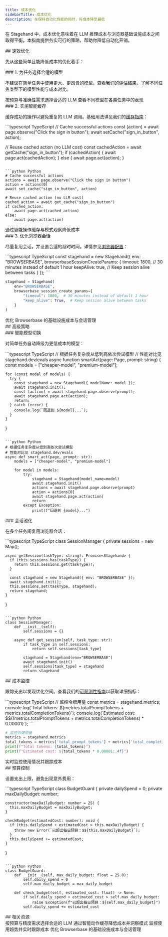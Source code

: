 ```yaml
---
title: 成本优化  
sidebarTitle: 成本优化
description: 在保持自动化性能的同时，将成本降至最低
---
```


在 Stagehand 中，成本优化意味着在 LLM 推理成本与浏览器基础设施成本之间取得平衡。本指南提供务实可行的策略，帮助你降低自动化开销。

<div id="quick-wins">
  ## 速效优化
</div>

先从这些简单且能降低成本的优化着手：

<div id="1-use-the-right-model-for-the-job">
  ### 1. 为任务选择合适的模型
</div>

不建议在简单任务中使用更大、更昂贵的模型。查看我们的[评估结果](https://stagehand.dev/evals)，了解不同任务类型下的模型性能与成本对比。

<CardGroup cols={2}>
  <Card title="模型选择指南" icon="brain" href="/zh/configuration/models">
    按预算与准确性需求选择合适的 LLM
  </Card>

  <Card title="评估结果" icon="chart-line" href="https://www.stagehand.dev/evals">
    查看不同模型在各类任务中的表现
  </Card>
</CardGroup>

<div id="2-implement-smart-caching">
  ### 2. 实施智能缓存
</div>

缓存成功的操作以避免重复的 LLM 调用。基础用法详见我们的[缓存指南](/zh/best-practices/caching)：

<CodeGroup>
  ```typescript TypeScript
  // Cache successful actions
  const [action] = await page.observe("Click the sign in button");
  await setCache("sign_in_button", action);

  // Reuse cached action (no LLM cost)
  const cachedAction = await getCache("sign_in_button");
  if (cachedAction) {
    await page.act(cachedAction);
  } else {
    await page.act(action);
  }
  ```

  ```python Python
  # Cache successful actions
  actions = await page.observe("Click the sign in button")
  action = actions[0]
  await set_cache("sign_in_button", action)

  # Reuse cached action (no LLM cost)
  cached_action = await get_cache("sign_in_button")
  if cached_action:
      await page.act(cached_action)
  else:
      await page.act(action)
  ```
</CodeGroup>

<CardGroup cols={1}>
  <Card title="缓存指南" icon="database" href="/zh/best-practices/caching">
    通过智能操作缓存与模式观察降低成本
  </Card>
</CardGroup>

<div id="3-optimize-browser-sessions">
  ### 3. 优化浏览器会话
</div>

尽量复用会话，并设置合适的超时时间。详情参见[浏览器配置](/zh/configuration/browser)：

<CodeGroup>
  ```typescript TypeScript
  const stagehand = new Stagehand({
    env: "BROWSERBASE",
    browserbaseSessionCreateParams: {
      timeout: 1800, // 30 minutes instead of default 1 hour
      keepAlive: true, // Keep session alive between tasks
    }
  });
  ```

  ```python Python
  stagehand = Stagehand(
      env="BROWSERBASE",
      browserbase_session_create_params={
          "timeout": 1800,  # 30 minutes instead of default 1 hour
          "keep_alive": True,  # Keep session alive between tasks
      }
  )
  ```
</CodeGroup>

<CardGroup cols={1}>
  <Card title="Browserbase 成本优化" icon="window-maximize" href="https://docs.browserbase.com/guides/cost-optimization">
    优化 Browserbase 的基础设施成本与会话管理
  </Card>
</CardGroup>

<div id="advanced-strategies">
  ## 高级策略
</div>

<div id="intelligent-model-switching">
  ### 智能模型切换
</div>

对简单任务自动降级为更低成本的模型：

<CodeGroup>
  ```typescript TypeScript
  // 根据任务复杂度从低到高依次尝试模型
  // 性能对比见 stagehand.dev/evals
  async function smartAct(page: Page, prompt: string) {
    const models = ["cheaper-model", "premium-model"];
    
    for (const model of models) {
      try {
        const stagehand = new Stagehand({ modelName: model });
        await stagehand.init();
        const [action] = await stagehand.page.observe(prompt);
        await stagehand.page.act(action);
        return;
      } catch (error) {
        console.log(`回退到 ${model}...`);
      }
    }
  }
  ```

  ```python Python
  # 根据任务复杂度从低到高依次尝试模型
  # 性能对比见 stagehand.dev/evals
  async def smart_act(page, prompt: str):
      models = ["cheaper-model", "premium-model"]
      
      for model in models:
          try:
              stagehand = Stagehand(model_name=model)
              await stagehand.init()
              actions = await stagehand.page.observe(prompt)
              action = actions[0]
              await stagehand.page.act(action)
              return
          except Exception:
              print(f"回退到 {model}...")
  ```
</CodeGroup>

<div id="session-pooling">
  ### 会话池化
</div>

在多个任务间复用浏览器会话：

<CodeGroup>
  ```typescript TypeScript
  class SessionManager {
    private sessions = new Map<string, Stagehand>();
    
    async getSession(taskType: string): Promise<Stagehand> {
      if (this.sessions.has(taskType)) {
        return this.sessions.get(taskType)!;
      }
      
      const stagehand = new Stagehand({ env: "BROWSERBASE" });
      await stagehand.init();
      this.sessions.set(taskType, stagehand);
      return stagehand;
    }
  }
  ```

  ```python Python
  class SessionManager:
      def __init__(self):
          self.sessions = {}
      
      async def get_session(self, task_type: str):
          if task_type in self.sessions:
              return self.sessions[task_type]
          
          stagehand = Stagehand(env="BROWSERBASE")
          await stagehand.init()
          self.sessions[task_type] = stagehand
          return stagehand
  ```
</CodeGroup>

<div id="cost-monitoring">
  ## 成本监控
</div>

跟踪支出以发现优化空间。查看我们的[可观测性指南](/zh/configuration/observability)以获取详细指标：

<CodeGroup>
  ```typescript TypeScript
  // 监控令牌用量
  const metrics = stagehand.metrics;
  console.log(`Total tokens: ${metrics.totalPromptTokens + metrics.totalCompletionTokens}`);
  console.log(`Estimated cost: $${(metrics.totalPromptTokens + metrics.totalCompletionTokens) * 0.00001}`);
  ```

  ```python Python
  # 监控令牌用量
  metrics = stagehand.metrics
  total_tokens = metrics['total_prompt_tokens'] + metrics['total_completion_tokens']
  print(f"Total tokens: {total_tokens}")
  print(f"Estimated cost: ${total_tokens * 0.00001:.4f}")
  ```
</CodeGroup>

<CardGroup cols={1}>
  <Card title="可观测性与指标" icon="chart-line" href="/zh/configuration/observability">
    实时监控使用情况并跟踪成本
  </Card>
</CardGroup>

<div id="budget-controls">
  ## 预算控制
</div>

设置支出上限，避免出现意外费用：

<CodeGroup>
  ```typescript TypeScript
  class BudgetGuard {
    private dailySpend = 0;
    private maxDailyBudget: number;
    
    constructor(maxDailyBudget: number = 25) {
      this.maxDailyBudget = maxDailyBudget;
    }
    
    checkBudget(estimatedCost: number): void {
      if (this.dailySpend + estimatedCost > this.maxDailyBudget) {
        throw new Error(`已超出每日预算：$${this.maxDailyBudget}`);
      }
      this.dailySpend += estimatedCost;
    }
  }
  ```

  ```python Python
  class BudgetGuard:
      def __init__(self, max_daily_budget: float = 25.0):
          self.daily_spend = 0
          self.max_daily_budget = max_daily_budget
      
      def check_budget(self, estimated_cost: float) -> None:
          if self.daily_spend + estimated_cost > self.max_daily_budget:
              raise Exception(f"已超出每日预算：${self.max_daily_budget}")
          self.daily_spend += estimated_cost
  ```
</CodeGroup>

<div id="related-resources">
  ## 相关资源
</div>

<CardGroup cols={2}>
  <Card title="模型选择指南" icon="brain" href="/zh/configuration/models">
    按预算与精度需求选择合适的 LLM
  </Card>

  <Card title="缓存策略" icon="database" href="/zh/best-practices/caching">
    通过智能动作缓存降低成本并洞察模式
  </Card>

  <Card title="可观测性与指标" icon="chart-line" href="/zh/configuration/observability">
    监控使用趋势并实时跟踪成本
  </Card>

  <Card title="浏览器配置" icon="window-maximize" href="/zh/configuration/browser">
    优化 Browserbase 的基础设施成本与会话管理
  </Card>
</CardGroup>